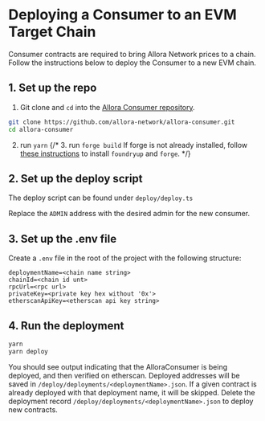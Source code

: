 # Deploying a Consumer to an EVM Target Chain

Consumer contracts are required to bring Allora Network prices to a chain. Follow the instructions below to deploy the Consumer to a new EVM chain. 

## 1. Set up the repo

1. Git clone and `cd` into the [Allora Consumer repository](https://github.com/allora-network/allora-consumer).
```bash
git clone https://github.com/allora-network/allora-consumer.git
cd allora-consumer
```

2. run `yarn`
{/* 3. run `forge build` If forge is not already installed, follow [these instructions](https://book.getfoundry.sh/getting-started/installation) to install `foundryup` and `forge`. */}

## 2. Set up the deploy script

The deploy script can be found under `deploy/deploy.ts`

Replace the `ADMIN` address with the desired admin for the new consumer. 

## 3. Set up the .env file

Create a `.env` file in the root of the project with the following structure:

```Text .env
deploymentName=<chain name string>
chainId=<chain id unt>
rpcUrl=<rpc url>
privateKey=<private key hex without '0x'>
etherscanApiKey=<etherscan api key string>
```

## 4. Run the deployment

```bash
yarn
yarn deploy
```

You should see output indicating that the AlloraConsumer is being deployed, and then verified on etherscan. Deployed addresses will be saved in `/deploy/deployments/<deploymentName>.json`. If a given contract is already deployed with that deployment name, it will be skipped. Delete the deployment record `/deploy/deployments/<deploymentName>.json` to deploy new contracts.